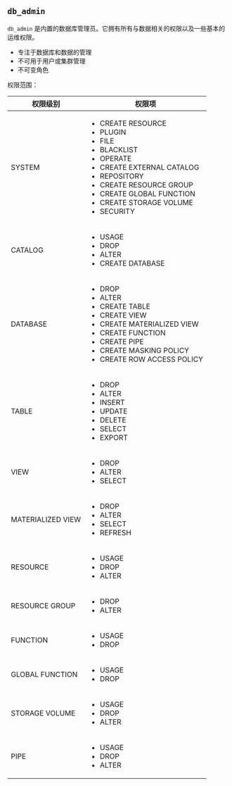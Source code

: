 ## `db_admin`

`db_admin` 是内置的数据库管理员。它拥有所有与数据相关的权限以及一些基本的运维权限。

- 专注于数据库和数据的管理
- 不可用于用户或集群管理
- 不可变角色

权限范围：

| 权限级别         | 权限项 |
| ---------------- | ------ |
| SYSTEM           | <ul><li>CREATE RESOURCE</li><li>PLUGIN</li><li>FILE</li><li>BLACKLIST</li><li>OPERATE</li><li>CREATE EXTERNAL CATALOG</li><li>REPOSITORY</li><li>CREATE RESOURCE GROUP</li><li>CREATE GLOBAL FUNCTION</li><li>CREATE STORAGE VOLUME</li><li>SECURITY</li></ul> |
| CATALOG          | <ul><li>USAGE</li><li>DROP</li><li>ALTER</li><li>CREATE DATABASE</li></ul> |
| DATABASE         | <ul><li>DROP</li><li>ALTER</li><li>CREATE TABLE</li><li>CREATE VIEW</li><li>CREATE MATERIALIZED VIEW</li><li>CREATE FUNCTION</li><li>CREATE PIPE</li><li>CREATE MASKING POLICY</li><li>CREATE ROW ACCESS POLICY</li></ul> |
| TABLE            | <ul><li>DROP</li><li>ALTER</li><li>INSERT</li><li>UPDATE</li><li>DELETE</li><li>SELECT</li><li>EXPORT</li></ul> |
| VIEW             | <ul><li>DROP</li><li>ALTER</li><li>SELECT</li></ul> |
| MATERIALIZED VIEW| <ul><li>DROP</li><li>ALTER</li><li>SELECT</li><li>REFRESH</li></ul> |
| RESOURCE         | <ul><li>USAGE</li><li>DROP</li><li>ALTER</li></ul> |
| RESOURCE GROUP   | <ul><li>DROP</li><li>ALTER</li></ul> |
| FUNCTION         | <ul><li>USAGE</li><li>DROP</li></ul> |
| GLOBAL FUNCTION  | <ul><li>USAGE</li><li>DROP</li></ul> |
| STORAGE VOLUME   | <ul><li>USAGE</li><li>DROP</li><li>ALTER</li></ul> |
| PIPE             | <ul><li>USAGE</li><li>DROP</li><li>ALTER</li></ul> |